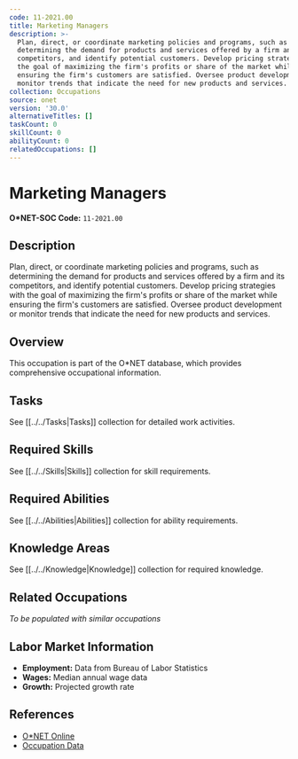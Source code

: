 ```yaml
---
code: 11-2021.00
title: Marketing Managers
description: >-
  Plan, direct, or coordinate marketing policies and programs, such as
  determining the demand for products and services offered by a firm and its
  competitors, and identify potential customers. Develop pricing strategies with
  the goal of maximizing the firm's profits or share of the market while
  ensuring the firm's customers are satisfied. Oversee product development or
  monitor trends that indicate the need for new products and services.
collection: Occupations
source: onet
version: '30.0'
alternativeTitles: []
taskCount: 0
skillCount: 0
abilityCount: 0
relatedOccupations: []
---
```

# Marketing Managers

**O*NET-SOC Code:** `11-2021.00`

## Description

Plan, direct, or coordinate marketing policies and programs, such as determining the demand for products and services offered by a firm and its competitors, and identify potential customers. Develop pricing strategies with the goal of maximizing the firm's profits or share of the market while ensuring the firm's customers are satisfied. Oversee product development or monitor trends that indicate the need for new products and services.

## Overview

This occupation is part of the O*NET database, which provides comprehensive occupational information.

## Tasks

See [[../../Tasks|Tasks]] collection for detailed work activities.

## Required Skills

See [[../../Skills|Skills]] collection for skill requirements.

## Required Abilities

See [[../../Abilities|Abilities]] collection for ability requirements.

## Knowledge Areas

See [[../../Knowledge|Knowledge]] collection for required knowledge.

## Related Occupations

*To be populated with similar occupations*

## Labor Market Information

- **Employment:** Data from Bureau of Labor Statistics
- **Wages:** Median annual wage data
- **Growth:** Projected growth rate

## References

- [O*NET Online](https://www.onetonline.org/link/summary/11-2021.00)
- [Occupation Data](https://www.onetcenter.org/)

